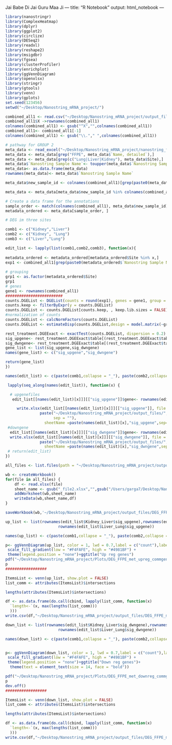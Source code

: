 Jai Babe Di
Jai Guru Maa Ji
---
title: "R Notebook"
output: html_notebook
---

```r
library(nanostringr)
library(ComplexHeatmap)
library(dplyr)
library(ggplot2)
library(circlize)
library(DESeq2)
library(readxl)
library(reshape2)
library(msigdbr)
library(fgsea)
library(clusterProfiler)
library(enrichplot)
library(ggVennDiagram)
library(openxlsx)
library(stringr)
library(gtools)
library(venn)
library(gplots)
set.seed(123456)
setwd("~/Desktop/Nanostring_mRNA_project/")
```

```r
combined_all1 <- read.csv("~/Desktop/Nanostring_mRNA_project/output_files/normalized_FFPE_met_threesites.csv")
combined_all1$X ->rownames(combined_all1)
colnames(combined_all1) <- gsub("^X","",colnames(combined_all1))
combined_all1<- combined_all1[-1]
colnames(combined_all1) <- gsub("\\."," ",colnames(combined_all1))
```


```r
# pathway for GROUP 2
meta_data <- read_excel("~/Desktop/Nanostring_mRNA_project/nanostring_final_samplelist Sushant MS.xlsx", sheet = "Sheet1")
meta_data <- meta_data[grep("FFPE", meta_data$`Name, detailed`),] 
meta_data <- meta_data[grep(c("Lung|Liver|Kidney"), meta_data$Site),]
meta_data$`Nanostring Sample Name`<- toupper(meta_data$`Nanostring Sample Name`)
meta_data<- as.data.frame(meta_data)
rownames(meta_data)<- meta_data$`Nanostring Sample Name`

meta_data$new_sample_id <- colnames(combined_all1)[grep(paste0(meta_data$`Nanostring Sample Name`, collapse = "|"), colnames(combined_all1))]

meta_data <- meta_data[meta_data$new_sample_id %in% colnames(combined_all1),]

```


```r
# Create a data frame for the annotations
sample_order <- match(colnames(combined_all1), meta_data$new_sample_id)
metadata_ordered <- meta_data[sample_order, ]
```



```r
# DEG im three sites

comb1 <- c("Kidney","Liver")
comb2 <- c("Kidney", "Lung")
comb3 <- c("Liver","Lung")

edit_list <- lapply(list(comb1,comb2,comb3), function(x){
  
metadata_ordered <- metadata_ordered[metadata_ordered$Site %in% x,]
exp1 <- combined_all1[grep(paste0(metadata_ordered$`Nanostring Sample Name`, collapse = "|"), colnames(combined_all1))]
  
# grouping 
grp1 <- as.factor(metadata_ordered$Site)
grp1
# genes
gene1 <- rownames(combined_all1)
#########################
counts.DGEList <- DGEList(counts = round(exp1), genes = gene1, group = grp1)
counts.keep <- filterByExpr(y = counts.DGEList)
counts.DGEList <- counts.DGEList[counts.keep, , keep.lib.sizes = FALSE]
#normalization of counts
counts.DGEList <- calcNormFactors(counts.DGEList)
counts.DGEList <- estimateDisp(counts.DGEList,design = model.matrix(~grp1))

rest_treatment.DGEExact <- exactTest(counts.DGEList, dispersion = 0.2)
sig_upgene<- rest_treatment.DGEExact$table[(rest_treatment.DGEExact$table$logFC >0) & (rest_treatment.DGEExact$table$PValue <0.05),]
sig_dwngene<- rest_treatment.DGEExact$table[(rest_treatment.DGEExact$table$logFC < 0) & (rest_treatment.DGEExact$table$PValue <0.05),]
gene_list <- list(sig_upgene,sig_dwngene)
names(gene_list) <- c("sig_upgene","sig_dwngene")

return(gene_list)
})

names(edit_list) <- c(paste(comb1,collapse = "_"), paste(comb2,collapse = "_"),paste(comb3,collapse = "_"))

```

```r

 lapply(seq_along(names(edit_list)), function(x) {

  # upgenefiles
   edit_list[[names(edit_list)[x]]][["sig_upgene"]]$gene<- rownames(edit_list[[names(edit_list)[x]]][["sig_upgene"]])

     write.xlsx(edit_list[[names(edit_list)[x]]][["sig_upgene"]], file =
               paste("~/Desktop/Nanostring_mRNA_project/output_files/",names(edit_list)[x],"sig_upgene_file2.xlsx",
                     sep = ""),
                 sheetName =paste(names(edit_list)[x],"sig_upgene",sep=""), append = FALSE)
 #downgene  
  edit_list[[names(edit_list)[x]]][["sig_dwngene"]]$gene<- rownames(edit_list[[names(edit_list)[x]]][["sig_dwngene"]])
  write.xlsx(edit_list[[names(edit_list)[x]]][["sig_dwngene"]], file =
               paste("~/Desktop/Nanostring_mRNA_project/output_files/",names(edit_list)[x],"sig_dwngene_file2.xlsx", sep = ""),
                 sheetName =paste(names(edit_list)[x],"sig_dwngene",sep=""), append = FALSE)
 # return(edit_list)
})

all_files <- list.files(path = "~/Desktop/Nanostring_mRNA_project/output_files", pattern = paste0(names(edit_list),collapse = "|"), full.names = TRUE) %>% mixedsort()

wb <- createWorkbook()
for(file in all_files) {
    df <- read.xlsx(file)
    sheet_name <- gsub("_file2.xlsx","",gsub("/Users/garga7/Desktop/Nanostring_mRNA_project/output_files/", "", file))
    addWorksheet(wb,sheet_name)
    writeData(wb,sheet_name,df)
}

saveWorkbook(wb,'~/Desktop/Nanostring_mRNA_project/output_files/DEG_FFPE_met_combination.xlsx',overwrite=TRUE)
```

```r

up_list <- list(rownames(edit_list$Kidney_Liver$sig_upgene),rownames(edit_list$Kidney_Lung$sig_upgene),
                       rownames(edit_list$Liver_Lung$sig_upgene))

names(up_list) <- c(paste(comb1,collapse = "_"), paste(comb2,collapse = "_"),paste(comb3,collapse = "_"))

p<- ggVennDiagram(up_list, color = 1, lwd = 0.7,label = c("count"),label_size = 12, set_size = 12) + 
 scale_fill_gradient(low = "#F4FAFE", high = "#4981BF") +
 theme(legend.position = "none")+ggtitle("Up reg genes")
pdf("~/Desktop/Nanostring_mRNA_project/Plots/DEG_FFPE_met_upreg_commgenes.pdf", height = 18, width =18 , bg = "white")
p
##################

ItemsList <- venn(up_list, show.plot = FALSE)
list_comm <- attributes(ItemsList)$intersections

lengths(attributes(ItemsList)$intersections)

df <- as.data.frame(do.call(cbind, lapply(list_comm, function(x) 
  `length<-`(x, max(lengths(list_comm)))
  )))
write.csv(df,"~/Desktop/Nanostring_mRNA_project/output_files/DEG_FFPE_met_upreg_commgenes.csv")

```


```r

down_list <- list(rownames(edit_list$Kidney_Liver$sig_dwngene),rownames(edit_list$Kidney_Lung$sig_dwngene),
                       rownames(edit_list$Liver_Lung$sig_dwngene))

names(down_list) <- c(paste(comb1,collapse = "_"), paste(comb2,collapse = "_"),paste(comb3,collapse = "_"))


p<- ggVennDiagram(down_list, color = 1, lwd = 0.7,label = c("count"),label_size = 12, set_size = 12) + 
 scale_fill_gradient(low = "#F4FAFE", high = "#4981BF") +
 theme(legend.position = "none")+ggtitle("Down reg genes")+
  theme(text = element_text(size = 14, face = "bold"))

pdf("~/Desktop/Nanostring_mRNA_project/Plots/DEG_FFPE_met_downreg_commgenes.pdf", height = 18, width = 18 , bg = "white")
p
dev.off()
##################

ItemsList <- venn(down_list, show.plot = FALSE)
list_comm <- attributes(ItemsList)$intersections

lengths(attributes(ItemsList)$intersections)

df <- as.data.frame(do.call(cbind, lapply(list_comm, function(x) 
  `length<-`(x, max(lengths(list_comm)))
  )))
write.csv(df,"~/Desktop/Nanostring_mRNA_project/output_files/DEG_FFPE_met_downreg_commgenes.csv")

```


